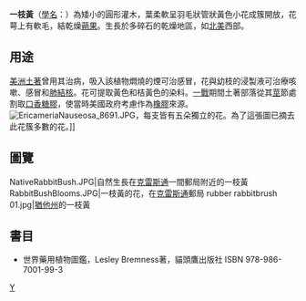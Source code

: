 {{Speciesbox
| taxon = Ericameria nauseosa
| image = Chrysothamnus nauseosus 7991.jpg
| image_caption = 一枝黃在[[奧勒岡州|奧勒岡州]]
| synonyms = ''Chrysothamnus nauseosus''
}}

'''一枝黃'''（[[學名|學名]]：{{lang|la|Ericameria nauseosa}}）為矮小的圓形灌木，葉柔軟呈羽毛狀管狀黃色小花成簇開放，花萼上有軟毛，結乾燥[[蒴果|蒴果]]。生長於多碎石的乾燥地區，如[[北美|北美]]西部。

==用途==
[[美洲土著|美洲土著]]曾用其治病，吸入該植物燜燒的煙可治感冒，花與幼枝的浸製液可治療咳嗽、感冒和[[肺結核|肺結核]]。花可提取黃色和桔黃色的染料。[[一戰|一戰]]期間土著部落從其[[莖|莖]]節處割取[[口香糖膠|口香糖膠]]，使當時美國政府考慮作為[[橡膠|橡膠]]來源。
[[File:EricameriaNauseosa_8691.JPG|thumb]]，每支皆有五朵獨立的花。為了這張圖已摘去此花簇多數的花。]]

==圖覽==
<gallery>
NativeRabbitBush.JPG|自然生長在[[克雷斯通_(科羅拉多州)|克雷斯通]]一間郵局附近的一枝黃
RabbitBushBlooms.JPG|一枝黃的花，在[[克雷斯通_(科羅拉多州)|克雷斯通]]郵局
rubber rabbitbrush 01.jpg|[[猶他州|猶他州]]的一枝黃
</gallery>

==書目==
*世界藥用植物圖鑑，Lesley Bremness著，貓頭鷹出版社 ISBN 978-986-7001-99-3

{{taxonbar}}
[[Category:金菀木属|Y]]